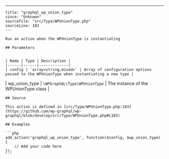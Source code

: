 ---
    title: "graphql_wp_union_type"
    since: "Unknown"
    sourceFile: "src/Type/WPUnionType.php"
    sourceLine: 103
    ---
    
    Run an action when the WPUnionType is instantiating
    
    ## Parameters
    
    
    | Name | Type | Description |
    |------|------|-------------|
    | config | `array<string,mixed>` | Array of configuration options passed to the WPUnionType when instantiating a new type |
| wp_union_type | `\WPGraphQL\Type\WPUnionType` | The instance of the WPUnionType class |
    
    
    ## Source

    This action is defined in [src/Type/WPUnionType.php:103](https://github.com/wp-graphql/wp-graphql/blob/develop/src/Type/WPUnionType.php#L103)

    ## Examples

    ```php
    add_action('graphql_wp_union_type', function($config, $wp_union_type) {
        // Add your code here
    });
    ```
    